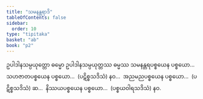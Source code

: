 ```yaml
---
title: "သမနန္တရာဒိ"
tableOfContents: false
sidebar:
  order: 10
type: "tipitaka"
basket: "ab"
book: "p2"
---
```



<DynamicBreadcrumb />

<Division number="75" book="p2" e="ch" v="38" p="362">

<Paragraph number="3711" book="p2">
ဥပါဒါနသမ္ပယုတ္တော ဓမ္မော ဥပါဒါနသမ္ပယုတ္တဿ ဓမ္မဿ သမနန္တရပစ္စယေန ပစ္စယော…  သဟဇာတပစ္စယေန ပစ္စယော…  (ပဋိစ္စသဒိသံ) နဝ…  အညမညပစ္စယေန ပစ္စယော…  (ပဋိစ္စသဒိသံ) ဆ…  နိဿယပစ္စယေန ပစ္စယော…  (ပစ္စယဝါရသဒိသံ) နဝ.
</Paragraph>
</Division>